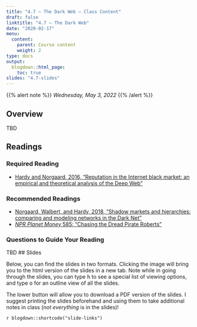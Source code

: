 ```yaml
---
title: "4.7 — The Dark Web — Class Content"
draft: false
linktitle: "4.7 — The Dark Web"
date: "2020-02-17"
menu:
  content:
    parent: Course content
    weight: 2
type: docs
output:
  blogdown::html_page:
    toc: true
slides: "4.7-slides"
---
```


{{% alert note %}}
*Wednesday, May 3, 2022*
{{% /alert %}}

## <i class="fas fa-info-circle fa-lg"></i> Overview

TBD 

## <i class="fas fa-book-reader fa-lg"></i> Readings

### Required Reading

- [<i class="fas fa-file-pdf"></i> Hardy and Norgaard, 2016, “Reputation in the Internet black market: an empirical and theoretical analysis of the Deep Web”](/readings/Hardy-Norgaard-2016.pdf)

### Recommended Readings

- [<i class="fas fa-file-pdf"></i> Norgaard, Walbert, and Hardy, 2018, “Shadow markets and hierarchies: comparing and modeling networks in the Dark Net”](/readings/Norgaard-Welbert-Hardy-2018.pdf)
- [<i class="fas fa-podcast"></i> *NPR Planet Money* 585: “Chasing the Dread Pirate Roberts”](https://www.npr.org/sections/money/2014/11/26/365510643/episode-585-chasing-the-dread-pirate-roberts)

### Questions to Guide Your Reading

TBD 
## <i class="fas fa-chalkboard-teacher"></i> Slides

Below, you can find the slides in two formats. Clicking the image will bring you to the html version of the slides in a new tab. Note while in going through the slides, you can type <kbd>h</kbd> to see a special list of viewing options, and type <kbd>o</kbd> for an outline view of all the slides.

The lower button will allow you to download a PDF version of the slides. I suggest printing the slides beforehand and using them to take additional notes in class (*not everything* is in the slides)!

`r blogdown::shortcode("slide-links")`